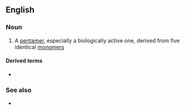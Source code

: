 ==English==

===Noun===
{{en-noun}}

# {{lb|en|chemistry|biochemistry}} A [[pentamer]], especially a biologically active one, derived from five identical [[monomer]]s

====Derived terms====
* {{l|en|homopentameric}}

===See also===
* {{l|en|heteropentamer}}
